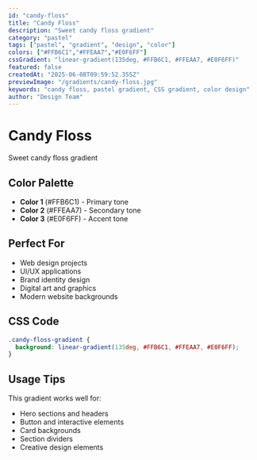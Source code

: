 ```yaml
---
id: "candy-floss"
title: "Candy Floss"
description: "Sweet candy floss gradient"
category: "pastel"
tags: ["pastel", "gradient", "design", "color"]
colors: ["#FFB6C1","#FFEAA7","#E0F6FF"]
cssGradient: "linear-gradient(135deg, #FFB6C1, #FFEAA7, #E0F6FF)"
featured: false
createdAt: "2025-06-08T09:59:52.355Z"
previewImage: "/gradients/candy-floss.jpg"
keywords: "candy floss, pastel gradient, CSS gradient, color design"
author: "Design Team"
---
```


# Candy Floss

Sweet candy floss gradient

## Color Palette

- **Color 1** (#FFB6C1) - Primary tone
- **Color 2** (#FFEAA7) - Secondary tone
- **Color 3** (#E0F6FF) - Accent tone

## Perfect For

- Web design projects
- UI/UX applications
- Brand identity design
- Digital art and graphics
- Modern website backgrounds

## CSS Code

```css
.candy-floss-gradient {
  background: linear-gradient(135deg, #FFB6C1, #FFEAA7, #E0F6FF);
}
```

## Usage Tips

This gradient works well for:
- Hero sections and headers
- Button and interactive elements
- Card backgrounds
- Section dividers
- Creative design elements
